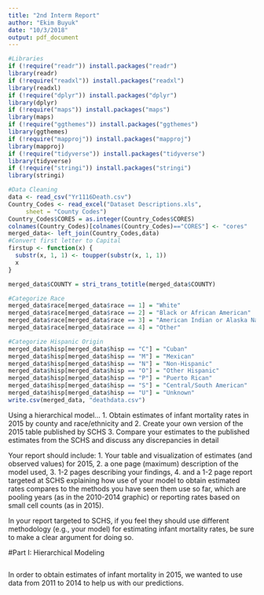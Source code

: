 ```yaml
---
title: "2nd Interm Report"
author: "Ekim Buyuk"
date: "10/3/2018"
output: pdf_document
---
```


```r
#Libraries
if (!require("readr")) install.packages("readr")
library(readr)
if (!require("readxl")) install.packages("readxl")
library(readxl)
if (!require("dplyr")) install.packages("dplyr")
library(dplyr)
if (!require("maps")) install.packages("maps")
library(maps)
if (!require("ggthemes")) install.packages("ggthemes")
library(ggthemes)
if (!require("mapproj")) install.packages("mapproj")
library(mapproj)
if (!require("tidyverse")) install.packages("tidyverse")
library(tidyverse)
if (!require("stringi")) install.packages("stringi")
library(stringi)
```

```r
#Data Cleaning
data <- read_csv("Yr1116Death.csv")
Country_Codes <- read_excel("Dataset Descriptions.xls", 
     sheet = "County Codes")
Country_Codes$CORES = as.integer(Country_Codes$CORES)
colnames(Country_Codes)[colnames(Country_Codes)=="CORES"] <- "cores"
merged_data<- left_join(Country_Codes,data)
#Convert first letter to Capital
firstup <- function(x) {
  substr(x, 1, 1) <- toupper(substr(x, 1, 1))
  x
}

merged_data$COUNTY = stri_trans_totitle(merged_data$COUNTY)

#Categorize Race
merged_data$race[merged_data$race == 1] = "White"
merged_data$race[merged_data$race == 2] = "Black or African American"
merged_data$race[merged_data$race == 3] = "American Indian or Alaska Native"
merged_data$race[merged_data$race == 4] = "Other"

#Categorize Hispanic Origin
merged_data$hisp[merged_data$hisp == "C"] = "Cuban"
merged_data$hisp[merged_data$hisp == "M"] = "Mexican"
merged_data$hisp[merged_data$hisp == "N"] = "Non-Hispanic"
merged_data$hisp[merged_data$hisp == "O"] = "Other Hispanic"
merged_data$hisp[merged_data$hisp == "P"] = "Puerto Rican"
merged_data$hisp[merged_data$hisp == "S"] = "Central/South American"
merged_data$hisp[merged_data$hisp == "U"] = "Unknown"
write.csv(merged_data, "deathdata.csv")
```

Using a hierarchical model...
1. Obtain estimates of infant mortality rates in 2015 by county and race/ethnicity and 
2. Create your own version of the 2015 table published by SCHS
3. Compare your estimates to the published estimates from the SCHS and discuss any discrepancies in detail

Your report should include:
1. Your table and visualization of estimates (and observed values) for 2015, 
2. a one page (maximum) description of the model used, 
3. 1-2 pages describing your findings, 
4. and a 1-2 page report targeted at SCHS explaining how use of your model to obtain estimated rates compares to the methods you have seen them use so far, which are pooling years (as in the 2010-2014 graphic) or reporting rates based on small cell counts (as in 2015). 

In your report targeted to SCHS, if you feel they should use different methodology (e.g., your model) for estimating infant mortality rates, be sure to make a clear argument for doing so.

#Part I: Hierarchical Modeling 

```r

```

In order to obtain estimates of infant mortality in 2015, we wanted to use data from 2011 to 2014 to help us with our predictions. 
